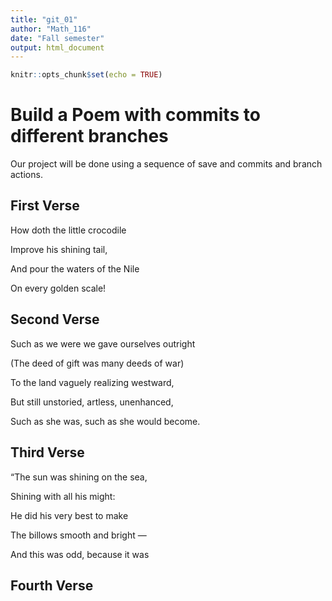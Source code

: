 ```yaml
---
title: "git_01"
author: "Math_116"
date: "Fall semester"
output: html_document
---
```


```r
knitr::opts_chunk$set(echo = TRUE)
```
# Build a Poem with commits to different branches
Our project will be done using a sequence of save and commits and branch actions.
<!-- Do not modify or change any text in "!--" bracketed areas such as this --- these are instructions to
you, if you change any of this the git program will notice it and compromise your git merging strategy !-->

## First Verse 
<!--Put the first five lines of a poem by Lewis Carrol in this section!-->
How doth the little crocodile 

Improve his shining tail,

And pour the waters of the Nile 

On every golden scale! 

## Second Verse
<!--Put the first five lines of a poem by Robert Frost in this section!-->
Such as we were we gave ourselves outright

(The deed of gift was many deeds of war)

To the land vaguely realizing westward,

But still unstoried, artless, unenhanced,

Such as she was, such as she would become.

## Third Verse
 <!--Put the first two verses of The Walrus and the Carpenter here!-->
"The sun was shining on the sea,

Shining with all his might:
 
He did his very best to make

The billows smooth and bright —

And this was odd, because it was

## Fourth Verse
<!--Put a short poem of your choice 8-20 lines,here!-->
